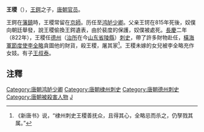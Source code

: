 '''王稷'''（{{bd|8世纪|?|822年|catIdx=W}}），[[王鍔|王鍔]]之子，[[唐朝|唐朝]][[官员|官员]]。

王鍔在[[藩鎮|藩鎮]]時，王稷常留在[[京師|京師]]。历任至[[鸿胪少卿|鸿胪少卿]]。父亲王锷在815年死後，奴僕向朝廷舉發，說王稷偷換王鍔遺表，由於裴度的保護，奴僕被處死。[[長慶|長慶]]二年（822年），王稷任[[德州_(隋朝)|德州]]（[[治所|治所]]在今[[山东省|山东省]][[陵縣|陵縣]]）[[刺史|刺史]]，帶了許多財物赴任，[[橫海軍節度使|橫海軍節度使]][[李全略|李全略]]貪圖他的財貨，殺王稷，屠其家<ref>《新唐书》说，“棣州刺史王稷善抚众，且得其心，全略忌而杀之，仍孥戮其属。”</ref>。王稷未嫁的女兒被李全略充作女妓。有子[[王叔泰|王叔泰]]。

== 注釋 ==
{{reflist}}

{{唐朝官员小作品}}
[[Category:唐朝鸿胪少卿|Category:唐朝鸿胪少卿]]
[[Category:唐朝棣州刺史|Category:唐朝棣州刺史]]
[[Category:唐朝德州刺史|Category:唐朝德州刺史]]
[[Category:唐朝被殺害人物|Category:唐朝被殺害人物]]
[[Category:王姓|J]]